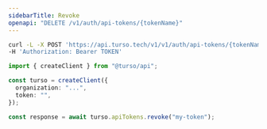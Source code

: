 ```yaml
---
sidebarTitle: Revoke
openapi: "DELETE /v1/auth/api-tokens/{tokenName}"
---
```


<RequestExample>

```bash cURL
curl -L -X POST 'https://api.turso.tech/v1/v1/auth/api-tokens/{tokenName}' \
-H 'Authorization: Bearer TOKEN'
```

```ts Node.js
import { createClient } from "@turso/api";

const turso = createClient({
  organization: "...",
  token: "",
});

const response = await turso.apiTokens.revoke("my-token");
```

</RequestExample>
